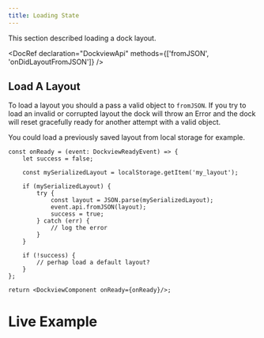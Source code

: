 ```yaml
---
title: Loading State
---
```



This section described loading a dock layout.

<DocRef declaration="DockviewApi" methods={['fromJSON', 'onDidLayoutFromJSON']} />

## Load A Layout

To load a layout you should a pass a valid object to `fromJSON`. If you try to load an invalid or corrupted layout the dock will throw an Error and the dock will reset gracefully ready
for another attempt with a valid object.

You could load a previously saved layout from local storage for example.

```tsx
const onReady = (event: DockviewReadyEvent) => {
    let success = false;

    const mySerializedLayout = localStorage.getItem('my_layout');

    if (mySerializedLayout) {
        try {
            const layout = JSON.parse(mySerializedLayout);
            event.api.fromJSON(layout);
            success = true;
        } catch (err) {
            // log the error
        }
    }

    if (!success) {
        // perhap load a default layout?
    }
};

return <DockviewComponent onReady={onReady}/>;
```

# Live Example

<CodeRunner id="dockview/layout"/>


